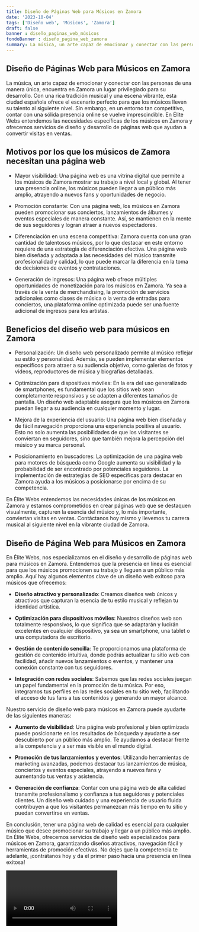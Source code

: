 ```yaml
---
title: Diseño de Páginas Web para Músicos en Zamora
date: '2023-10-04'
tags: ['Diseño web', 'Músicos', 'Zamora']
draft: false
banner : diseño_paginas_web_músicos
fondoBanner : diseño_pagina_web_zamora
summary: La música, un arte capaz de emocionar y conectar con las personas de una manera única, encuentra en Zamora un lugar privilegiado para su desarrollo. Con una rica tradición musical y una escena vibrante, esta ciudad española ofrece el escenario perfecto para que los músicos lleven su talento al siguiente nivel. Sin embargo, en un entorno tan competitivo, contar con una sólida presencia online se vuelve imprescindible. En Élite Webs entendemos las necesidades específicas de los músicos en Zamora y ofrecemos servicios de diseño y desarrollo de páginas web que ayudan a convertir visitas en ventas.
---
```


## Diseño de Páginas Web para Músicos en Zamora

La música, un arte capaz de emocionar y conectar con las personas de una manera única, encuentra en Zamora un lugar privilegiado para su desarrollo. Con una rica tradición musical y una escena vibrante, esta ciudad española ofrece el escenario perfecto para que los músicos lleven su talento al siguiente nivel. Sin embargo, en un entorno tan competitivo, contar con una sólida presencia online se vuelve imprescindible. En Élite Webs entendemos las necesidades específicas de los músicos en Zamora y ofrecemos servicios de diseño y desarrollo de páginas web que ayudan a convertir visitas en ventas.

## Motivos por los que los músicos de Zamora necesitan una página web

- Mayor visibilidad: Una página web es una vitrina digital que permite a los músicos de Zamora mostrar su trabajo a nivel local y global. Al tener una presencia online, los músicos pueden llegar a un público más amplio, atrayendo a nuevos fans y oportunidades de negocio.

- Promoción constante: Con una página web, los músicos en Zamora pueden promocionar sus conciertos, lanzamientos de álbumes y eventos especiales de manera constante. Así, se mantienen en la mente de sus seguidores y logran atraer a nuevos espectadores.

- Diferenciación en una escena competitiva: Zamora cuenta con una gran cantidad de talentosos músicos, por lo que destacar en este entorno requiere de una estrategia de diferenciación efectiva. Una página web bien diseñada y adaptada a las necesidades del músico transmite profesionalidad y calidad, lo que puede marcar la diferencia en la toma de decisiones de eventos y contrataciones.

- Generación de ingresos: Una página web ofrece múltiples oportunidades de monetización para los músicos en Zamora. Ya sea a través de la venta de merchandising, la promoción de servicios adicionales como clases de música o la venta de entradas para conciertos, una plataforma online optimizada puede ser una fuente adicional de ingresos para los artistas.

## Beneficios del diseño web para músicos en Zamora

- Personalización: Un diseño web personalizado permite al músico reflejar su estilo y personalidad. Además, se pueden implementar elementos específicos para atraer a su audiencia objetivo, como galerías de fotos y videos, reproductores de música y biografías detalladas.

- Optimización para dispositivos móviles: En la era del uso generalizado de smartphones, es fundamental que los sitios web sean completamente responsivos y se adapten a diferentes tamaños de pantalla. Un diseño web adaptable asegura que los músicos en Zamora puedan llegar a su audiencia en cualquier momento y lugar.

- Mejora de la experiencia del usuario: Una página web bien diseñada y de fácil navegación proporciona una experiencia positiva al usuario. Esto no solo aumenta las posibilidades de que los visitantes se conviertan en seguidores, sino que también mejora la percepción del músico y su marca personal.

- Posicionamiento en buscadores: La optimización de una página web para motores de búsqueda como Google aumenta su visibilidad y la probabilidad de ser encontrado por potenciales seguidores. La implementación de estrategias de SEO específicas para destacar en Zamora ayuda a los músicos a posicionarse por encima de su competencia.

En Élite Webs entendemos las necesidades únicas de los músicos en Zamora y estamos comprometidos en crear páginas web que se destaquen visualmente, capturen la esencia del músico y, lo más importante, conviertan visitas en ventas. Contáctanos hoy mismo y llevemos tu carrera musical al siguiente nivel en la vibrante ciudad de Zamora.

<GifSeo />

<Cta />

## Diseño de Página Web para Músicos en Zamora

En Élite Webs, nos especializamos en el diseño y desarrollo de páginas web para músicos en Zamora. Entendemos que la presencia en línea es esencial para que los músicos promocionen su trabajo y lleguen a un público más amplio. Aquí hay algunos elementos clave de un diseño web exitoso para músicos que ofrecemos:

- **Diseño atractivo y personalizado**: Creamos diseños web únicos y atractivos que capturan la esencia de tu estilo musical y reflejan tu identidad artística.

- **Optimización para dispositivos móviles**: Nuestros diseños web son totalmente responsivos, lo que significa que se adaptarán y lucirán excelentes en cualquier dispositivo, ya sea un smartphone, una tablet o una computadora de escritorio.

- **Gestión de contenido sencilla**: Te proporcionamos una plataforma de gestión de contenido intuitiva, donde podrás actualizar tu sitio web con facilidad, añadir nuevos lanzamientos o eventos, y mantener una conexión constante con tus seguidores.

- **Integración con redes sociales**: Sabemos que las redes sociales juegan un papel fundamental en la promoción de tu música. Por eso, integramos tus perfiles en las redes sociales en tu sitio web, facilitando el acceso de tus fans a tus contenidos y generando un mayor alcance.

Nuestro servicio de diseño web para músicos en Zamora puede ayudarte de las siguientes maneras:

- **Aumento de visibilidad**: Una página web profesional y bien optimizada puede posicionarte en los resultados de búsqueda y ayudarte a ser descubierto por un público más amplio. Te ayudamos a destacar frente a la competencia y a ser más visible en el mundo digital.

- **Promoción de tus lanzamientos y eventos**: Utilizando herramientas de marketing avanzadas, podemos destacar tus lanzamientos de música, conciertos y eventos especiales, atrayendo a nuevos fans y aumentando tus ventas y asistencia.

- **Generación de confianza**: Contar con una página web de alta calidad transmite profesionalismo y confianza a tus seguidores y potenciales clientes. Un diseño web cuidado y una experiencia de usuario fluida contribuyen a que los visitantes permanezcan más tiempo en tu sitio y puedan convertirse en ventas.

En conclusión, tener una página web de calidad es esencial para cualquier músico que desee promocionar su trabajo y llegar a un público más amplio. En Élite Webs, ofrecemos servicios de diseño web especializados para músicos en Zamora, garantizando diseños atractivos, navegación fácil y herramientas de promoción efectivas. No dejes que la competencia te adelante, ¡contrátanos hoy y da el primer paso hacia una presencia en línea exitosa!

<Video />

<CtaBot job='Músicos' city='Zamora'/>

<Gmaps query='Zamora+españa+maps' />